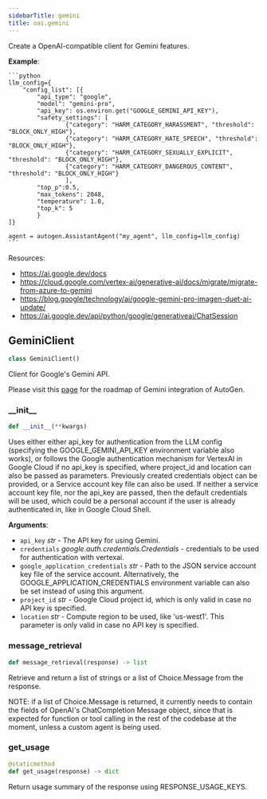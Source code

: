 ```yaml
---
sidebarTitle: gemini
title: oai.gemini
---
```


Create a OpenAI-compatible client for Gemini features.


**Example**:

    ```python
    llm_config={
        "config_list": [{
            "api_type": "google",
            "model": "gemini-pro",
            "api_key": os.environ.get("GOOGLE_GEMINI_API_KEY"),
            "safety_settings": [
                    {"category": "HARM_CATEGORY_HARASSMENT", "threshold": "BLOCK_ONLY_HIGH"},
                    {"category": "HARM_CATEGORY_HATE_SPEECH", "threshold": "BLOCK_ONLY_HIGH"},
                    {"category": "HARM_CATEGORY_SEXUALLY_EXPLICIT", "threshold": "BLOCK_ONLY_HIGH"},
                    {"category": "HARM_CATEGORY_DANGEROUS_CONTENT", "threshold": "BLOCK_ONLY_HIGH"}
                    ],
            "top_p":0.5,
            "max_tokens": 2048,
            "temperature": 1.0,
            "top_k": 5
            }
    ]}

    agent = autogen.AssistantAgent("my_agent", llm_config=llm_config)
    ```
  
  Resources:
  - https://ai.google.dev/docs
  - https://cloud.google.com/vertex-ai/generative-ai/docs/migrate/migrate-from-azure-to-gemini
  - https://blog.google/technology/ai/google-gemini-pro-imagen-duet-ai-update/
  - https://ai.google.dev/api/python/google/generativeai/ChatSession

## GeminiClient

```python
class GeminiClient()
```

Client for Google's Gemini API.

Please visit this [page](https://github.com/microsoft/autogen/issues/2387) for the roadmap of Gemini integration
of AutoGen.

### \_\_init\_\_

```python
def __init__(**kwargs)
```

Uses either either api_key for authentication from the LLM config
(specifying the GOOGLE_GEMINI_API_KEY environment variable also works),
or follows the Google authentication mechanism for VertexAI in Google Cloud if no api_key is specified,
where project_id and location can also be passed as parameters. Previously created credentials object can be provided,
or a Service account key file can also be used. If neither a service account key file, nor the api_key are passed,
then the default credentials will be used, which could be a personal account if the user is already authenticated in,
like in Google Cloud Shell.

**Arguments**:

- `api_key` _str_ - The API key for using Gemini.
- `credentials` _google.auth.credentials.Credentials_ - credentials to be used for authentication with vertexai.
- `google_application_credentials` _str_ - Path to the JSON service account key file of the service account.
  Alternatively, the GOOGLE_APPLICATION_CREDENTIALS environment variable
  can also be set instead of using this argument.
- `project_id` _str_ - Google Cloud project id, which is only valid in case no API key is specified.
- `location` _str_ - Compute region to be used, like 'us-west1'.
  This parameter is only valid in case no API key is specified.

### message\_retrieval

```python
def message_retrieval(response) -> list
```

Retrieve and return a list of strings or a list of Choice.Message from the response.

NOTE: if a list of Choice.Message is returned, it currently needs to contain the fields of OpenAI's ChatCompletion Message object,
since that is expected for function or tool calling in the rest of the codebase at the moment, unless a custom agent is being used.

### get\_usage

```python
@staticmethod
def get_usage(response) -> dict
```

Return usage summary of the response using RESPONSE_USAGE_KEYS.

